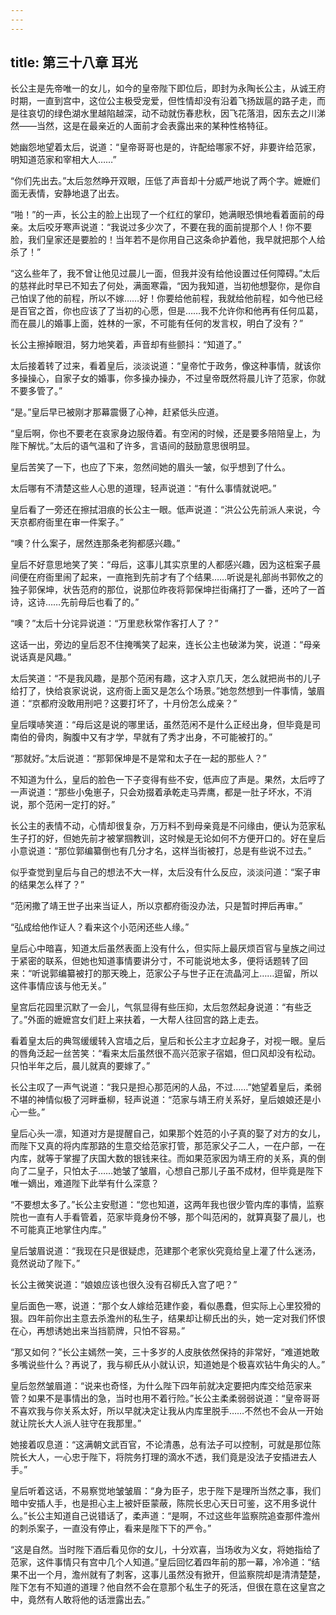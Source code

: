 ```yaml
---
---
---
```

title: 第三十八章 耳光
---




长公主是先帝唯一的女儿，如今的皇帝陛下即位后，即封为永陶长公主，从诚王府时期，一直到宫中，这位公主极受宠爱，但性情却没有沿着飞扬跋扈的路子走，而是往哀切的绿色湖水里越陷越深，动不动就伤春悲秋，因飞花落泪，因东去之川涕然——当然，这是在最亲近的人面前才会表露出来的某种性格特征。

她幽怨地望着太后，说道：“皇帝哥哥也是的，许配给哪家不好，非要许给范家，明知道范家和宰相大人……”

“你们先出去。”太后忽然睁开双眼，压低了声音却十分威严地说了两个字。嬷嬷们面无表情，安静地退了出去。

“啪！”的一声，长公主的脸上出现了一个红红的掌印，她满眼恐惧地看着面前的母亲。太后咬牙寒声说道：“我说过多少次了，不要在我的面前提那个人！你不要脸，我们皇家还是要脸的！当年若不是你用自己这条命护着他，我早就把那个人给杀了！”

“这么些年了，我不曾让他见过晨儿一面，但我并没有给他设置过任何障碍。”太后的慈祥此时早已不知去了何处，满面寒霜，“因为我知道，当初他想娶你，是你自己怕误了他的前程，所以不嫁……好！你要给他前程，我就给他前程，如今他已经是百官之首，你也应该了了当初的心愿，但是……我不允许你和他再有任何瓜葛，而在晨儿的婚事上面，姓林的一家，不可能有任何的发言权，明白了没有？”

长公主擦掉眼泪，努力地笑着，声音却有些颤抖：“知道了。”

太后接着转了过来，看着皇后，淡淡说道：“皇帝忙于政务，像这种事情，就该你多操操心，自家子女的婚事，你多操办操办，不过皇帝既然将晨儿许了范家，你就不要多管了。”

“是。”皇后早已被刚才那幕震慑了心神，赶紧低头应道。

“皇后啊，你也不要老在哀家身边服侍着。有空闲的时候，还是要多陪陪皇上，为陛下解忧。”太后的语气温和了许多，言语间的鼓励意思很明显。

皇后苦笑了一下，也应了下来，忽然间她的眉头一皱，似乎想到了什么。

太后哪有不清楚这些人心思的道理，轻声说道：“有什么事情就说吧。”

皇后看了一旁还在擦拭泪痕的长公主一眼。低声说道：“洪公公先前派人来说，今天京都府衙里在审一件案子。”

“噢？什么案子，居然连那条老狗都感兴趣。”

皇后不好意思地笑了笑：“母后，这事儿其实京里的人都感兴趣，因为这桩案子晨间便在府衙里闹了起来，一直拖到先前才有了个结果……听说是礼部尚书郭攸之的独子郭保坤，状告范府的那位，说那位昨夜将郭保坤拦街痛打了一番，还吟了一首诗，这诗……先前母后也看了的。”

“噢？”太后十分诧异说道：“万里悲秋常作客打人了？”

这话一出，旁边的皇后忍不住掩嘴笑了起来，连长公主也破涕为笑，说道：“母亲说话真是风趣。”

太后笑道：“不是我风趣，是那个范闲有趣，这才入京几天，怎么就把尚书的儿子给打了，快给哀家说说，这府衙上面又是怎么个场景。”她忽然想到一件事情，皱眉道：“京都府没敢用刑吧？这要打坏了，十月份怎么成亲？”

皇后噗哧笑道：“母后这是说的哪里话，虽然范闲不是什么正经出身，但毕竟是司南伯的骨肉，胸腹中又有才学，早就有了秀才出身，不可能被打的。”

“那就好。”太后说道：“那郭保坤是不是常和太子在一起的那些人？”

不知道为什么，皇后的脸色一下子变得有些不安，低声应了声是。果然，太后哼了一声说道：“那些小兔崽子，只会劝掇着承乾走马弄鹰，都是一肚子坏水，不消说，那个范闲一定打的好。”

长公主的表情不动，心情却很复杂，万万料不到母亲竟是不问缘由，便认为范家私生子打的好，但她先前才被掌掴教训，这时候是无论如何不方便开口的。好在皇后小意说道：“那位郭编纂倒也有几分才名，这样当街被打，总是有些说不过去。”

似乎查觉到皇后与自己的想法不大一样，太后没有什么反应，淡淡问道：“案子审的结果怎么样了？”

“范闲撒了靖王世子出来当证人，所以京都府衙没办法，只是暂时押后再审。”

“弘成给他作证人？看来这个小范闲还些人缘。”

皇后心中暗喜，知道太后虽然表面上没有什么，但实际上最厌烦百官与皇族之间过于紧密的联系，但她也知道事情要讲分寸，不可能说地太多，便将话题转了回来：“听说郭编纂被打的那天晚上，范家公子与世子正在流晶河上……逗留，所以这件事情应该与他无关。”

皇宫后花园里沉默了一会儿，气氛显得有些压抑，太后忽然起身说道：“有些乏了。”外面的嬷嬷宫女们赶上来扶着，一大帮人往回宫的路上走去。

看着皇太后的典驾缓缓转入宫墙之后，皇后和长公主才立起身子，对视一眼。皇后的唇角泛起一丝苦笑：“看来太后虽然很不高兴范家子宿娼，但口风却没有松动。只怕半年之后，晨儿就真的要嫁了。”

长公主叹了一声气说道：“我只是担心那范闲的人品，不过……”她望着皇后，柔弱不堪的神情似极了河畔垂柳，轻声说道：“范家与靖王府关系好，皇后娘娘还是小心一些。”

皇后心头一凛，知道对方是提醒自己，如果那个姓范的小子真的娶了对方的女儿，而陛下又真的将内库那路的生意交给范家打管，那范家父子二人，一在户部，一在内库，就等于掌握了庆国大数的银钱来往。而如果范家因为靖王府的关系，真的倒向了二皇子，只怕太子……她皱了皱眉，心想自己那儿子虽不成材，但毕竟是陛下唯一嫡出，难道陛下此举有什么深意？

“不要想太多了。”长公主安慰道：“您也知道，这两年我也很少管内库的事情，监察院也一直有人手看管着，范家毕竟身份不够，那个叫范闲的，就算真娶了晨儿，也不可能真正地掌住内库。”

皇后皱眉说道：“我现在只是很疑虑，范建那个老家伙究竟给皇上灌了什么迷汤，竟然说动了陛下。”

长公主微笑说道：“娘娘应该也很久没有召柳氏入宫了吧？”

皇后面色一寒，说道：“那个女人嫁给范建作妾，看似愚蠢，但实际上心里狡猾的狠。四年前你出主意去杀澹州的私生子，结果却让柳氏出的头，她一定对我们怀恨在心，再想诱她出来当挡箭牌，只怕不容易。”

“那又如何？”长公主嫣然一笑，三十多岁的人皮肤依然保持的非常好，“难道她敢多嘴说些什么？再说了，我与柳氏从小就认识，知道她是个极喜欢钻牛角尖的人。”

皇后忽然皱眉道：“说来也奇怪，为什么陛下四年前就决定要把内库交给范家来管？如果不是事情出的急，当时也用不着行险。”长公主柔柔弱弱说道：“皇帝哥哥不喜欢我与你关系太好，所以早就决定让我从内库里脱手……不然也不会从一开始就让院长大人派人驻守在我那里。”

她接着叹息道：“这满朝文武百官，不论清愚，总有法子可以控制，可就是那位陈院长大人，一心忠于陛下，将院务打理的滴水不透，我们竟是没法子安插进去人手。”

皇后听着这话，不易察觉地皱皱眉：“身为臣子，忠于陛下是理所当然之事，我们暗中安插人手，也是担心主上被奸臣蒙蔽，陈院长忠心天日可鉴，这不用多说什么。”长公主知道自己说错话了，柔声道：“是啊，不过这些年监察院追查那件澹州的刺杀案子，一直没有停止，看来是陛下下的严令。”

“这是自然。当时陛下酒后看见你的女儿，十分欢喜，当场收为义女，将她指给了范家，这件事情只有宫中几个人知道。”皇后回忆着四年前的那一幕，冷冷道：“结果不出一个月，澹州就有了刺客，这事儿虽然没有掀开，但监察院却是清清楚楚，陛下怎有不知道的道理？他自然不会在意那个私生子的死活，但很在意在这皇宫之中，竟然有人敢将他的话泄露出去。”